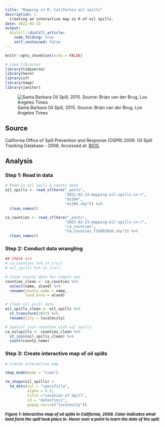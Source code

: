 ```yaml
---
title: "Mapping in R: California oil spills"
description: |
  Creating an interactive map in R of oil spills.
date: 2021-02-23
output:
  distill::distill_article:
    code_folding: true
    self_contained: false
---
```



```r
knitr::opts_chunk$set(echo = FALSE)

# Load libraries
library(tidyverse)
library(here)
library(sf)
library(tmap)
library(janitor)
```

![Santa Barbara Oil Spill, 2015. Source: Brian van der Brug, Los Angeles Times](Santa-Barbara-Oil-Spill.jpg)

## Source
California Office of Spill Prevention and Response (OSPR).2009. Oil Spill Tracking Database - 2008. Accessed at: [BIOS](https://map.dfg.ca.gov/metadata/ds0394.html).

## Analysis

### Step 1: Read in data

```r
# Read is oil spill & county data
oil_spills <- read_sf(here("_posts",
                           "2021-02-23-mapping-oil-spills-in-r",
                           "ds394",
                           "ds394.shp")) %>% 
  clean_names()

ca_counties <- read_sf(here("_posts",
                           "2021-02-23-mapping-oil-spills-in-r",
                           "ca_counties", 
                           "CA_Counties_TIGER2016.shp")) %>% 
  clean_names()

```

### Step 2: Conduct data wrangling

```r

## Check crs
# ca_counties %>% st_crs()
# oil_spills %>% st_crs()

# Clean county data for simple use
counties_clean <- ca_counties %>% 
  select(name, aland) %>% 
  rename(county_name = name, 
         land_area = aland)

# Clean oil psill data
oil_spills_clean <- oil_spills %>% 
  st_transform(3857) %>% 
  rename(City = localecity)

# Spatial join counties with oil spills
ca_oilspills <- counties_clean %>% 
  st_join(oil_spills_clean) %>% 
  count(county_name)

```

### Step 3: Create interactive map of oil spills

```r
# Create interactive map

tmap_mode(mode = "view")

tm_shape(oil_spills) +
  tm_dots(col = "specificlo",
          alpha = 0.5,
          title ="Location of Spill",
          id = "dateofinci",
          popup.vars=c("localecity"))

```

<font size="2"> ***Figure 1: Interactive map of oil spills in California, 2008. Color indicates what land form the spill took place in. Hover over a point to learn the date of the spill.***</font>


